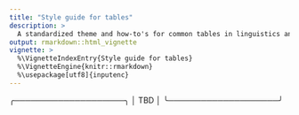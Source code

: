 ```yaml
---
title: "Style guide for tables"
description: >
  A standardized theme and how-to's for common tables in linguistics and adjacent fields.
output: rmarkdown::html_vignette
vignette: >
  %\VignetteIndexEntry{Style guide for tables}
  %\VignetteEngine{knitr::rmarkdown}
  %\usepackage[utf8]{inputenc}
---
```


╭────────────────────╮
│        TBD         │
╰────────────────────╯
